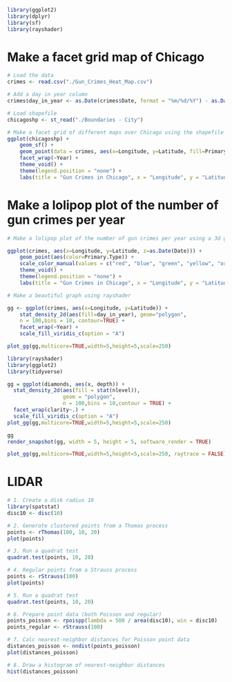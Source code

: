 ```r
library(ggplot2)
library(dplyr)
library(sf)
library(rayshader)
```

# Make a facet grid map of Chicago

```r
# Load the data
crimes <- read.csv("./Gun_Crimes_Heat_Map.csv")

# Add a day in year column
crimes$day_in_year <- as.Date(crimes$Date, format = "%m/%d/%Y") - as.Date(paste0("01/01/", substr(crimes$Date, 7, 10)), format = "%m/%d/%Y")

# Load shapefile
chicagoshp <- st_read("./Boundaries - City")
```

```r
# Make a facet grid of different maps over Chicago using the shapefile in "Boundaries - City"
ggplot(chicagoshp) +
    geom_sf() +
    geom_point(data = crimes, aes(x=Longitude, y=Latitude, fill=Primary.Type)) +
    facet_wrap(~Year) +
    theme_void() +
    theme(legend.position = "none") +
    labs(title = "Gun Crimes in Chicago", x = "Longitude", y = "Latitude")
```

# Make a lolipop plot of the number of gun crimes per year

```r
# Make a lolipop plot of the number of gun crimes per year using a 3d ggplot scatter with x and y coordinates and z being the date only for sexual assaults

ggplot(crimes, aes(x=Longitude, y=Latitude, z=as.Date(Date))) +
    geom_point(aes(color=Primary.Type)) +
    scale_color_manual(values = c("red", "blue", "green", "yellow", "orange", "purple", "black", "pink", "brown", "grey")) +
    theme_void() +
    theme(legend.position = "none") +
    labs(title = "Gun Crimes in Chicago", x = "Longitude", y = "Latitude")
```

```r
# Make a beautiful graph using rayshader

gg <- ggplot(crimes, aes(x=Longitude, y=Latitude)) +
    stat_density_2d(aes(fill=day_in_year), geom="polygon",
    n = 100,bins = 10, contour=TRUE) +
    facet_wrap(~Year) +
    scale_fill_viridis_c(option = "A")

plot_gg(gg,multicore=TRUE,width=5,height=5,scale=250)
```

```r
library(rayshader)
library(ggplot2)
library(tidyverse)

gg = ggplot(diamonds, aes(x, depth)) +
  stat_density_2d(aes(fill = stat(nlevel)), 
                  geom = "polygon",
                  n = 100,bins = 10,contour = TRUE) +
  facet_wrap(clarity~.) +
  scale_fill_viridis_c(option = "A")
plot_gg(gg,multicore=TRUE,width=5,height=5,scale=250)
```

```r
gg
render_snapshot(gg, width = 5, height = 5, software_render = TRUE)
```

```r
plot_gg(gg,multicore=TRUE,width=5,height=5,scale=250, raytrace = FALSE)
```

# LIDAR

```r
# 1. Create a disk radius 10
library(spatstat)
disc10 <- disc(10)
```

```r
# 2. Generate clustered points from a Thomas process
points <- rThomas(100, 10, 20)
plot(points)
```

```r
# 3. Run a quadrat test
quadrat.test(points, 10, 20)
```

```r
# 4. Regular points from a Strauss process
points <- rStrauss(100)
plot(points)
```

```r
# 5. Run a quadrat test
quadrat.test(points, 10, 20)
```

```r
# 6. Prepare point data (both Poisson and regular)
points_poisson <- rpoispp(lambda = 500 / area(disc10), win = disc10)
points_regular <- rStrauss(100)
```

```r
# 7. Calc nearest-neighbor distances for Poisson point data
distances_poisson <- nndist(points_poisson)
plot(distances_poisson)
```

```r
# 8. Draw a histogram of nearest-neighbor distances
hist(distances_poisson)
```

```r
```

```r
```